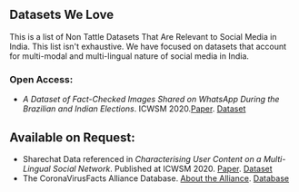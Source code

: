 ## Datasets We Love

This is a list of Non Tattle Datasets That Are Relevant to Social Media in India. 
This list isn't exhaustive. We have focused on datasets that account for multi-modal and multi-lingual nature of social media in India. 


### Open Access:
- *A Dataset of Fact-Checked Images Shared on WhatsApp During the Brazilian and Indian Elections*. ICWSM 2020.[Paper](https://ojs.aaai.org/index.php/ICWSM/article/view/7356). [Dataset](https://ojs.aaai.org/index.php/ICWSM/article/view/7274)

## Available on Request:
- Sharechat Data referenced in *Characterising User Content on a Multi-Lingual Social Network*. Published at ICWSM 2020. [Paper](https://ojs.aaai.org/index.php/ICWSM/article/view/7274). [Dataset](https://nms.kcl.ac.uk/netsys/datasets/share-chat/)
- The CoronaVirusFacts Alliance Database. [About the Alliance](https://www.poynter.org/ifcn-covid-19-misinformation/). [Database](https://www.poynter.org/ifcn-covid-19-misinformation/)


